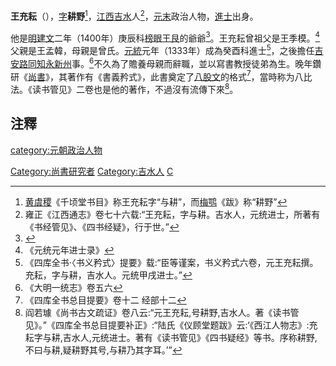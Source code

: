 '''王充耘'''（{{bd|？||？|catIdx=W王}}），[[表字|字]]'''耕野'''<ref>[[黄虞稷|黄虞稷]]《千顷堂书目》称王充耘字“与耕”，而[[梅鹗|梅鹗]]《跋》称“耕野”</ref>，[[江西|江西]][[吉水|吉水]]人<ref>雍正《江西通志》卷七十六载:“王充耘，字与耕。吉水人，元统进士，所著有《书经管见》、《四书经疑》，行于世。”</ref>，[[元末|元末]]政治人物，[[進士|進士]]出身。

他是[[明|明]][[建文|建文]]二年（1400年）庚辰科[[榜眼|榜眼]][[王艮_(建文進士)|王艮]]的爺爺<ref>{{Cite web |url=http://archive.ihp.sinica.edu.tw/ttsweb/html_name/search.php |title=人名權威資料查詢 - 明清檔案工作室 - 中央研究院 |accessdate=2018-03-08 |archive-date=2018-03-21 |archive-url=https://web.archive.org/web/20180321012702/http://archive.ihp.sinica.edu.tw/ttsweb/html_name/search.php |dead-url=no }}</ref>。王充耘曾祖父是王季模。<ref>《元统元年进士录》</ref>父親是王孟韓，母親是曾氏。[[元统_(元朝)|元統]]元年（1333年）成為癸酉科進士<ref>《四库全书·〈书义矜式〉提要》载:“臣等谨案，书义矜式六卷，元王充耘撰。充耘，字与耕，吉水人。元统甲戌进士。”</ref>，之後擔任[[吉安路|吉安路]][[同知|同知]][[永新州|永新州]]事。<ref>《大明一统志》卷五六</ref>不久為了贍養母親而辭職，並以寫書教授徒弟為生。晚年鑽研《[[尚書_(書)|尚書]]》，其著作有《書義矜式》，此書奠定了[[八股文|八股文]]的格式<ref>《四库全书总目提要》卷十二 经部十二</ref>，當時称为八比法。《读书管见》二卷也是他的著作，不過沒有流傳下來<ref>阎若璩《尚书古文疏证》卷八云:“元王充耘,号耕野,吉水人。著《读书管见》。”《四库全书总目提要补正》:“陆氏《仪顾堂题跋》云:‘《西江人物志》:充耘字与耕,吉水人,元统进士。著有《读书管见》《四书疑经》等书。序称耕野,不曰与耕,疑耕野其号,与耕乃其字耳。’”</ref>。

==注釋==
{{reflist}}

{{元統元年癸酉科廷試金榜}}
{{DEFAULTSORT:Wang王}}

[[category:元朝政治人物|category:元朝政治人物]]
[[Category:尚書研究者|Category:尚書研究者]]
[[Category:吉水人|Category:吉水人]]
[[Category:王姓|C]]